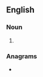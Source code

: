==English==

===Noun===
{{head|en|noun form}}

# {{plural of|en|hoping}}

===Anagrams===
* {{anagrams|en|a=ghinops|ginshop}}